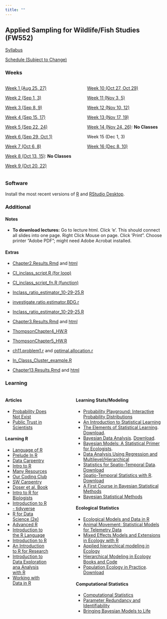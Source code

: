 ```yaml
---
title: ""
---
```


## Applied Sampling for Wildlife/Fish Studies (FW552)

<p><a href="Syllabus.qmd">Syllabus</a></p>

<p><a href="schedule.qmd">Schedule (Subject to Change)</a></p>

::: {.panel-tabset}


### Weeks 

:::: {.columns}

::: {.column width="50%"}

<p><a href="week1.qmd">Week 1 (Aug 25, 27)</a></p>

<p><a href="week2.qmd">Week 2 (Sep 1, 3)</a></p>

<p><a href="week3.qmd">Week 3 (Sep 8, 9)</a></p>

<p><a href="week4.qmd">Week 4 (Sep 15, 17)</a></p>

<p><a href="week5.qmd">Week 5 (Sep 22, 24)</a></p>

<p><a href="week6.qmd">Week 6 (Sep 29, Oct 1)</a></p>

<p><a href="week7.qmd">Week 7 (Oct 6, 8)</a></p>
<!-- <p>Week 7 (Oct 6, 8)</p> -->

<p><a href="week8.qmd">Week 8 (Oct 13, 15)</a>: <b>No Classes</b></p>

<!-- <p>Week 8 (Oct 13, 15)</p> -->
<!-- <p><a style="pointer-events: none; cursor: default; color:#606060"href="week8.qmd">Week 8 (Oct 8, 11)</a></p> -->

<p><a href="week9.qmd">Week 9 (Oct 20, 22)</a></p>
<!-- <p>Week 9 (Oct 20, 22)</p> -->



:::

::: {.column width="50%"}

<p><a href="week10.qmd">Week 10 (Oct 27, Oct 29)</a></p>
<!-- <p>Week 10 (Oct 27, Oct 29)</p> -->

<p><a href="week11.qmd">Week 11 (Nov 3, 5)</a></p>
<!-- <p>Week 11 (Nov 3, 5)</p> -->

<p><a href="week12.qmd">Week 12 (Nov 10, 12)</a></p>
<!-- <p>Week 12 (Nov 10, 12)</p> -->

<p><a href="week13.qmd">Week 13 (Nov 17, 19)</a></p>
<!-- <p>Week 13 (Nov 17, 19)</p> -->

<p><a href="week14.qmd">Week 14 (Nov 24, 26)</a>: <b>No Classes</b></p>
<!-- <p>Week 14 (Nov 24, 26)</p> -->

<!-- <p><a href="week15.qmd">Week 15 (Dec 1, 3)</a></p> -->
<p>Week 15 (Dec 1, 3)</p>

<p><a href="week16.qmd">Week 16 (Dec 8, 10)</a></p>
<!-- <p>Week 16 (Dec 8, 10)</p> -->

:::

::::

### Software

Install the most recent versions of <a href="https://cran.r-project.org/">R</a> and <a href="https://www.rstudio.com/products/rstudio/download/">RStudio Desktop</a>.

<!-- <a href="https://github.com/">Github</a> ... still thinking about whether we will use -->

<!-- <br> -->

### Additional

#### Notes
-   **To download lectures:** Go to lecture html. Click 'e'. This should connect all slides into one page. Right Click Mouse on page. Click 'Print". Choose printer "Adobe PDF"; might need Adobe Acrobat installed. 


#### Extras
- <a href="/classfiles552/ThompsonChapter2/Chapter2.Results.Rmd">Chapter2.Results.Rmd</a> and <a href="/classfiles552/ThompsonChapter2/Chapter2.Results.html">html</a>

- <a href="/classfiles552/ThompsonChapter3/CI_inclass_script.R">CI_inclass_script.R (for loop)</a>
- <a href="/classfiles552/ThompsonChapter3/CI_inclass_script_fn.R">CI_inclass_script_fn.R (function)</a>

- <a href="/classfiles552/ThompsonChapter3/Inclass_ratio_estimator_10-29-25.R">Inclass_ratio_estimator_10-29-25.R</a>
- <a href="/classfiles552/ThompsonChapter3/investigate.ratio.estimator.BDG.r">investigate.ratio.estimator.BDG.r</a>

- <a href="/classfiles552/ThompsonChapter3/Inclass_ratio_estimator_10-29-25.R">Inclass_ratio_estimator_10-29-25.R</a>

- <a href="/classfiles552/ThompsonChapter3/Chapter3.Results.Rmd">Chapter3.Results.Rmd</a> and <a href="/classfiles552/ThompsonChapter3/Chapter3.Results.html">html</a>

- <a href="/classfiles552/ThompsonChapter4/ThompsonChapter4_HW.R">ThompsonChapter4_HW.R</a>

- <a href="/classfiles552/ThompsonChapter5/ThompsonChapter5_HW.R">ThompsonChapter5_HW.R</a>

- <a href="/classfiles552/ThompsonChapter11/ch11.problem1.r">ch11.problem1.r</a> and <a href="/classfiles552/ThompsonChapter11/optimal.allocation.r">optimal.allocation.r</a>

- <a href="/classfiles552/ThompsonChapter12/In_Classs_Cluster_example.R">In_Classs_Cluster_example.R</a>

- <a href="/classfiles552/ThompsonChapter13/Chapter13.Results.Rmd">Chapter13.Results.Rmd</a> and <a href="/classfiles552/ThompsonChapter13/Chapter13.Results.html">html</a>


<!-- #### Labs -->

<!-- ### Co-lead Discussion -->

<!-- - Students will be grouped and assigned a topic (e.g., mark-recapture).  -->

<!-- - Each group should pick an application paper (ideally) or methods paper (if desired) that is published on the assigned topic for the class to read.  -->

<!-- - Please send the paper (pdf) to me via email **2 weeks** before the topic is listed on the <a href="schedule.qmd">Schedule</a>; I will then post the paper on the website under the class prior to the discussion date. -->

<!-- - The group should come prepared to lead the discussion on the paper for (20-25 minutes). Assign questions for us to focus on or come prepared with questions to lead the discussion. Generally focus on things like... -->

<!--   - what is the statistical model -->
<!--   - did the authors define it clearly or reference another paper -->
<!--   - the type of data that is relevant -->
<!--   - how the sampling was achieved -->
<!--   - the inference/prediction that was sought -->
<!--   - how the model was used to answer the fundamental research question -->
<!--   - nuisances of issues of concern in the modeling or sampling -->
<!--   - try and connect principles/stastistics in the paper to what we have been doing in the class -->


<!-- ## Assigned Groups -->

<!-- **Species Distribution Model (10/8):** 		Libby Mojica, Travis Rainey		 -->
<!-- **Mark Recapture (10/11):**		Alex Badeaux, Noel Clark, Elke Tukker		 -->
<!-- **N mixture or Integrated Data Models (10/25):**	Sarah Gaulke, Sean Ingram		 -->
<!-- **Animal Movement (10/29):**		Jeremy Alder, Becca Windell		 -->
<!-- **Habitat Selection (11/5):**		Waverly Davis,  Lisa Roerk		 -->
<!-- **Community Modeling (11/12):**		Cat Adams, Bijoya Paul		 -->


<!-- ### Project -->

<!-- #### **Project Type** -->

<!-- Decide on whether you will work on a **1)** independent research project or **2)** develop a short lecture or lab case study on a statistical methodology. Research projects are individual, while a lecture/lab case study can be a team of 2-3 people.  -->

<!-- Once decided, individually (for a research project) or as a group (case study), email me a one paragraph synopsis of your plan and topic of choice. <span style="color:purple"><b>Please do this by October 25. </b></span> I will followup if I have any questions. -->

<!-- ##### **Independent Research Project** -->

<!-- Conduct a quantitative-focused project, such as a statistical analysis of data, or simulation based investigation. If you are unsure of whether your idea fits, come talk with me. If you want to use data from your graduate research, that would be great, but no need to use all of it or for exactly the purpose of your project. Simplifying the data and analysis is good and appropriate.  -->

<!-- *Objectives:* -->

<!-- - Write a report; this should be turned in <span style="color:purple"><b>December 6 (last day of classes).</b></span>  -->

<!-- - Present findings in class as an [ignite talk](https://www.ignitetalks.io/); i.e., a 5 minute long presentation with 20 slides and with the slides advancing automatically every 15 seconds. <span style="color:purple"><b>Presentations will be on December 3 and 6.</b></span>  -->

<!-- Prepare a report via R Markdown that generally follows the sections of 1) idea/hypothesis/setup, 2) data explanation, sampling methodology, and modeling, 3) results, and 4) summary/conclusions.  -->

<!-- In Canvas, please submit the compiled HTML, as well as all other files needed to knit this file. -->

<!-- This class is focused on  statistical models and model fitting, so make sure to emphasize the specifics of the statistical model that is being used and how it is being fit.  -->

<!-- This report does not have to be long, but it should be clear and well presented. Part of the grade will be your focus on communicating the data/model/results visually and via clear statistical language.  -->

<!-- ##### **Lecture/Lab Case Study ** -->

<!-- *Objective:* -->

<!-- - Create a lecture, R code lab, or hybrid centered around a quantitative approach relevant to wildlife ecology and conservation. -->

<!-- For example, 1) develop a lecture on a specific statistical model, 2) a lab walk through implementing the model and important nuances to consider, or 3) some mixture of these. -->

<!-- Aim for the lecture/lab to be around 25-30 minutes. <span style="color:purple"><b>Presentations will be on December 3 and 6</b></span>. Please submit the final materials on Canvas by <span style="color:purple"><b>December 6 (last day of classes).</b></span>  -->

<!-- Evaluation will be based on the clarity and organization of the materials presented and the preparedness of the instructors in engaging with the class.  -->

### Learning

:::: {.columns}

::: {.column width="30%"}

#### **Articles**

-   [Probability Does Not Exist](/readings/Prob.not.exist.pdf)
-   [Public Trust in Scientists](/readings/PublicDistrustScientists.pdf)

#### **Learning R**

-   [Language of R](https://bgerber123.github.io/R1day/#/the-language-of-r)
-   [Prelude In R](http://preludeinr.com/r-basics/)
-   [Data Carpentry](https://datacarpentry.org/R-ecology-lesson/)
-   [Intro to R](https://intro2r.com/)
-   [Many Resources](https://paulvanderlaken.com/2017/08/10/r-resources-cheatsheets-tutorials-books)
-   [Our Coding Club](https://ourcodingclub.github.io/tutorials/intro-to-r/)
-   [SW Carpentry](http://swcarpentry.github.io/r-novice-inflammation/)
-   [Doser et al. Book](https://www.jeffdoser.com/files/for875/_book/)
-   [Intro to R for Biologists](https://melbournebioinformatics.github.io/r-intro-biologists/intro_r_biologists.html#R_for_Biologists_course)
-   [Introduction to R - tidyverse](https://bookdown.org/ansellbr/WEHI_tidyR_course_book/)
-   [R for Data Science (2e)](https://r4ds.hadley.nz/)
-   [Advanced R](https://adv-r.hadley.nz/index.html)
-   [Introduction to the R Language](https://bookdown.org/mcwimberly/gdswr-book/introduction-to-the-r-language.html#matrices-and-lists)
-   [Introduction to R](https://bookdown.org/palmjulia/r_intro_script/introduction.html)
-   [An Introduction to R for Research](https://bookdown.org/rwnahhas/IntroToR/)
-   [Introduction to Data Exploration ana Analysis with R](https://bookdown.org/mikemahoney218/IDEAR/)
-   [Working with Data in R](https://bookdown.org/ejvanholm/WorkingWithData/)

:::

::: {.column width="10%"}
<!-- empty column to create gap -->
:::

::: {.column width="60%"}

#### **Learning Stats/Modeling**
-   [Probability Playground: Interactive Probability Distributions](https://www.acsu.buffalo.edu/~adamcunn/probability/probability.html)
-   [An Introduction to Statistical Learning](https://www.statlearning.com/)
-   [The Elements of Statistical Learning](https://hastie.su.domains/ElemStatLearn/). [Download](https://hastie.su.domains/ElemStatLearn/printings/ESLII_print12_toc.pdf).
-   [Bayesian Data Analysis](http://www.stat.columbia.edu/~gelman/book/). [Download](http://www.stat.columbia.edu/~gelman/book/BDA3.pdf).
-   [Bayesian Models: A Statistical Primer for Ecologists](https://press.princeton.edu/books/hardcover/9780691159287/bayesian-models).
-   [Data Analysis Using Regression and Multilevel/Hierarchical](http://www.stat.columbia.edu/~gelman/arm/)
-   [Statistics for Spatio-Temporal Data ](https://www.amazon.com/Statistics-Spatio-Temporal-Data-Noel-Cressie/dp/0471692743). [Download](https://download.e-bookshelf.de/download/0004/0172/80/L-G-0004017280-0009119041.pdf)
-   [Spatio-Temporal Statistics with R](https://spacetimewithr.org/). [Download](https://spacetimewithr.org/download)
-   [A First Course in Bayesian Statistical Methods](https://pdhoff.github.io/book/)
-   [Bayesian Statistical Methods](https://bayessm.wordpress.ncsu.edu/)

#### **Ecological Statistics**
-   [Ecological Models and Data in R](https://ms.mcmaster.ca/~bolker/emdbook/book.pdf)
-   [Animal Movement: Statistical Models for Telemetry Data](https://www.amazon.com/Animal-Movement-Statistical-Models-Telemetry/dp/1032097183)
-   [Mixed Effects Models and Extensions in Ecology with R](https://www.highstat.com/index.php?view=article&id=17&catid=18)
-   [Applied hierarchical modeling in Ecology](https://www.mbr-pwrc.usgs.gov/pubanalysis/keryroylebook/)
-   [Hierarchical Modeling in Ecology Books and Code](https://www.mbr-pwrc.usgs.gov/pubanalysis/roylebook/index.html)
-   [Population Ecology in Practice](https://www.amazon.com/Population-Ecology-Practice-Brett-Sandercock/dp/0470674148). [Download](https://batrachos.com/sites/default/files/pictures/Eco_Books/Murray_Sandercock_2020.pdf)



#### **Computational Statistics**
-   [Computational Statistics](https://www.stat.colostate.edu/computationalstatistics/)
-   [Parameter Redundancy and Identifiability](https://www.routledge.com/Parameter-Redundancy-and-Identifiability/Cole/p/book/9780367493219)
-   [Bringing Bayesian Models to Life](https://www.amazon.com/Bringing-Bayesian-Chapman-Environmental-Statistics/dp/0367198487)


:::

::::

:::




